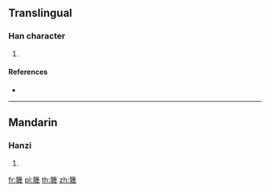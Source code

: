 {{character info/new}}
==Translingual==

===Han character===
{{Han char|rn=118|rad=竹|as=12|sn=18|four=|canj=HWLB}}

# {{defn|Han|sort=竹12}}

====References====
* {{Han ref|kx=0898.390|dkj=26496|dj=1324.320|hdz=53015.120|uh=7C1A|ud=31770}}

----

==Mandarin==

===Hanzi===
{{cmn-hanzi|pin=[[mì]] ([[mi4]])|wg=mi<sup>4</sup>}}

# {{defn|lang=cmn|sort=竹12}}

[[fr:簚]]
[[pl:簚]]
[[th:簚]]
[[zh:簚]]